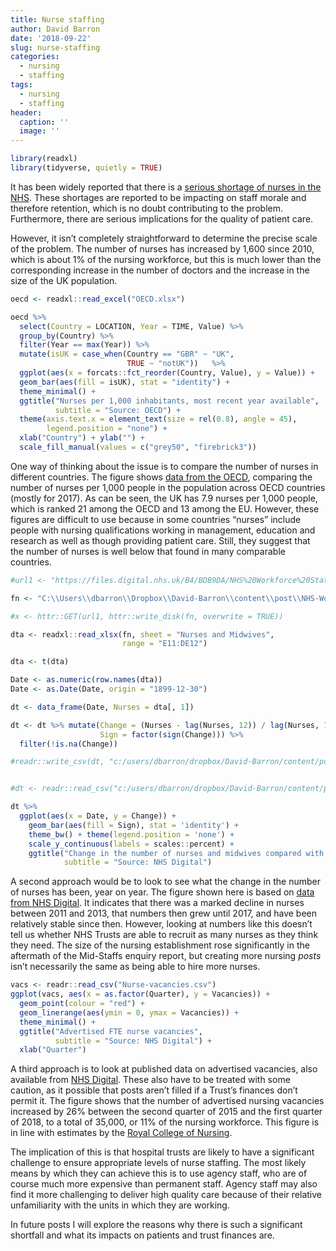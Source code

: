 ```yaml
---
title: Nurse staffing
author: David Barron
date: '2018-09-22'
slug: nurse-staffing
categories:
  - nursing
  - staffing
tags:
  - nursing
  - staffing
header:
  caption: ''
  image: ''
---
```


```r
library(readxl)
library(tidyverse, quietly = TRUE)

```

It has been widely reported that there is a [serious shortage of nurses in the NHS](https://publications.parliament.uk/pa/cm201719/cmselect/cmhealth/353/353.pdf).  These shortages are reported to be impacting on staff morale and therefore retention, which is no doubt contributing to the problem.  Furthermore, there are serious implications for the quality of patient care.

However, it isn't completely straightforward to determine the precise scale of the problem. The number of nurses has increased by 1,600 since 2010, which is about 1% of the nursing workforce, but this is much lower than the corresponding increase in the number of doctors and the increase in the size of the UK population.

```r
oecd <- readxl::read_excel("OECD.xlsx")

oecd %>%
  select(Country = LOCATION, Year = TIME, Value) %>%
  group_by(Country) %>%
  filter(Year == max(Year)) %>%
  mutate(isUK = case_when(Country == "GBR" ~ "UK",
                          TRUE ~ "notUK"))   %>%
  ggplot(aes(x = forcats::fct_reorder(Country, Value), y = Value)) +
  geom_bar(aes(fill = isUK), stat = "identity") +
  theme_minimal() + 
  ggtitle("Nurses per 1,000 inhabitants, most recent year available",
          subtitle = "Source: OECD") +
  theme(axis.text.x = element_text(size = rel(0.8), angle = 45),
        legend.position = "none") +
  xlab("Country") + ylab("") + 
  scale_fill_manual(values = c("grey50", "firebrick3"))
```
One way of thinking about the issue is to compare the number of nurses in different countries.  The figure shows [data from the OECD](https://data.oecd.org/healthres/nurses.htm), comparing the number of nurses per 1,000 people in the population across OECD countries (mostly for 2017).  As can be seen, the UK has 7.9 nurses per 1,000 people, which is ranked 21 among the OECD and 13 among the EU.  However, these figures are difficult to use because in some countries "nurses" include people with nursing qualifications working in management, education and research as well as though providing patient care.  Still, they suggest that the number of nurses is well below that found in many comparable countries.

```r

#url1 <- "https://files.digital.nhs.uk/B4/BDB9DA/NHS%20Workforce%20Statistics%2C%20May%202018%20Staff%20Group%2C%20Area%20and%20Level%20-%20Excel%20tables.xlsx"

fn <- "C:\\Users\\dbarron\\Dropbox\\David-Barron\\content\\post\\NHS-Workforce.xlsx"

#x <- httr::GET(url1, httr::write_disk(fn, overwrite = TRUE))

dta <- readxl::read_xlsx(fn, sheet = "Nurses and Midwives",
                         range = "E11:DE12")

dta <- t(dta)

Date <- as.numeric(row.names(dta))
Date <- as.Date(Date, origin = "1899-12-30")

dt <- data_frame(Date, Nurses = dta[, 1])

dt <- dt %>% mutate(Change = (Nurses - lag(Nurses, 12)) / lag(Nurses, 12),
                    Sign = factor(sign(Change))) %>%
  filter(!is.na(Change))

#readr::write_csv(dt, "c:/users/dbarron/dropbox/David-Barron/content/post/nurse-changes.csv")


#dt <- readr::read_csv("c:/users/dbarron/dropbox/David-Barron/content/post/nurse-changes.csv")

dt %>% 
  ggplot(aes(x = Date, y = Change)) +
    geom_bar(aes(fill = Sign), stat = 'identity') +
    theme_bw() + theme(legend.position = 'none') + 
    scale_y_continuous(labels = scales::percent) +
    ggtitle("Change in the number of nurses and midwives compared with the previous year",
            subtitle = "Source: NHS Digital")
```

A second approach would be to look to see what the change in the number of nurses has been, year on year.  The figure shown here is based on [data from NHS Digital](https://digital.nhs.uk/data-and-information/publications/statistical/nhs-workforce-statistics).  It indicates that there was a marked decline in nurses between 2011 and 2013, that numbers then grew until 2017, and have been relatively stable since then. However, looking at numbers like this doesn't tell us whether NHS Trusts are able to recruit as many nurses as they think they need.  The size of the nursing establishment rose significantly in the aftermath of the Mid-Staffs enquiry report, but creating more nursing *posts* isn't necessarily the same as being able to hire more nurses.


```r
vacs <- readr::read_csv("Nurse-vacancies.csv")
ggplot(vacs, aes(x = as.factor(Quarter), y = Vacancies)) + 
  geom_point(colour = "red") +
  geom_linerange(aes(ymin = 0, ymax = Vacancies)) +
  theme_minimal() +
  ggtitle("Advertised FTE nurse vacancies",
          subtitle = "Source: NHS Digital") +
  xlab("Quarter")

```
A third approach is to look at published data on advertised vacancies, also available from [NHS Digital](https://digital.nhs.uk/data-and-information/publications/statistical/nhs-vacancies-survey/nhs-vacancy-statistics-england---february-2015---march-2018-provisional-experimental-statistics).  These also have to be treated with some caution, as it possible that posts aren't filled if a Trust's finances don't permit it. The figure shows that the number of advertised nursing vacancies increased by 26% between the second quarter of 2015 and the first quarter of 2018, to a total of 35,000, or 11% of the nursing workforce.  This figure is in line with estimates by the [Royal College of Nursing](http://data.parliament.uk/writtenevidence/committeeevidence.svc/evidencedocument/health-committee/nursing-workforce/written/71393.pdf).

The implication of this is that hospital trusts are likely to have a significant challenge to ensure appropriate levels of nurse staffing.  The most likely means by which they can achieve this is to use agency staff, who are of course much more expensive than permanent staff.  Agency staff may also find it more challenging to deliver high quality care because of their relative unfamiliarity with the units in which they are working.

In future posts I will explore the reasons why there is such a significant shortfall and what its impacts on patients and trust finances are.